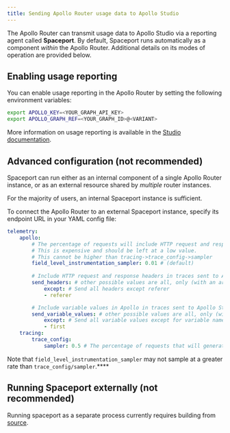 ```yaml
---
title: Sending Apollo Router usage data to Apollo Studio
---
```


The Apollo Router can transmit usage data to Apollo Studio via a reporting agent called **Spaceport**. By default, Spaceport runs automatically as a component _within_ the Apollo Router. Additional details on its modes of operation are provided below.

## Enabling usage reporting

You can enable usage reporting in the Apollo Router by setting the following environment variables:

```bash
export APOLLO_KEY=<YOUR_GRAPH_API_KEY>
export APOLLO_GRAPH_REF=<YOUR_GRAPH_ID>@<VARIANT>
```

More information on usage reporting is available in the [Studio documentation](/studio/metrics/usage-reporting/).

## Advanced configuration (not recommended)

Spaceport can run either as an internal component of a single Apollo Router instance, or as an external resource shared by _multiple_ router instances.

For the majority of users, an internal Spaceport instance is sufficient.

To connect the Apollo Router to an external Spaceport instance, specify its endpoint URL in your YAML config file:

```yaml title="router.yaml"
telemetry:
    apollo:
        # The percentage of requests will include HTTP request and response headers in traces sent to Apollo Studio.
        # This is expensive and should be left at a low value.
        # This cannot be higher than tracing->trace_config->sampler
        field_level_instrumentation_sampler: 0.01 # (default)
        
        # Include HTTP request and response headers in traces sent to Apollo Studio
        send_headers: # other possible values are all, only (with an array), except (with an array), none (by default)
            except: # Send all headers except referer
            - referer

        # Include variable values in Apollo in traces sent to Apollo Studio
        send_variable_values: # other possible values are all, only (with an array), except (with an array), none (by default)
            except: # Send all variable values except for variable named first
            - first
    tracing:
        trace_config:
            sampler: 0.5 # The percentage of requests that will generate traces (a rate or `always_on` or `always_off`)
```

Note that `field_level_instrumentation_sampler` may not sample at a greater rate than `trace_config/sampler`.****

## Running Spaceport externally (not recommended)

Running spaceport as a separate process currently requires building from [source](https://github.com/apollographql/router/tree/main/apollo-spaceport).
